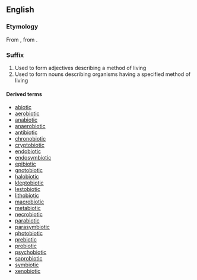 {{also|biotic}}
==English==

===Etymology===
From {{etyl|grc|en|sort=biotic}} {{term|βιωτικός|tr=biōtikos||of life|sc=polytonic|lang=grc}}, from {{term|βίος|tr=bios||life|sc=polytonic|lang=grc}}.

===Suffix===
{{en-suffix|sort=biotic}}

# Used to form adjectives describing a method of living
# Used to form nouns describing organisms having a specified method of living

====Derived terms====
* [[abiotic]]
* [[aerobiotic]]
* [[anabiotic]]
* [[anaerobiotic]]
* [[antibiotic]]
* [[chronobiotic]]
* [[cryptobiotic]]
* [[endobiotic]]
* [[endosymbiotic]]
* [[epibiotic]]
* [[gnotobiotic]]
* [[halobiotic]]
* [[kleptobiotic]]
* [[lestobiotic]]
* [[lithobiotic]]
* [[macrobiotic]]
* [[metabiotic]]
* [[necrobiotic]]
* [[parabiotic]]
* [[parasymbiotic]]
* [[photobiotic]]
* [[prebiotic]]
* [[probiotic]]
* [[psychobiotic]]
* [[saprobiotic]]
* [[symbiotic]]
* [[xenobiotic]]
